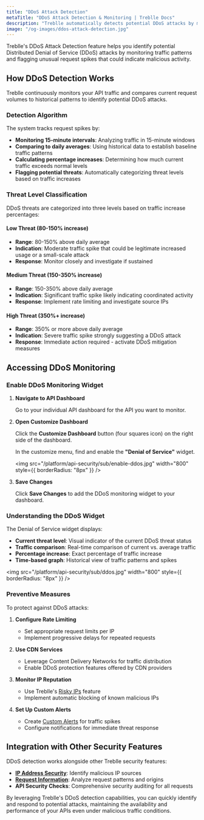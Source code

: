 ```yaml
---
title: "DDoS Attack Detection"
metaTitle: "DDoS Attack Detection & Monitoring | Treblle Docs"
description: "Treblle automatically detects potential DDoS attacks by monitoring traffic spikes and comparing them to daily averages. Learn how threat levels are calculated and how to respond to potential attacks."
image: "/og-images/ddos-attack-detection.jpg"
---
```


Treblle's DDoS Attack Detection feature helps you identify potential Distributed Denial of Service (DDoS) attacks by monitoring traffic patterns and flagging unusual request spikes that could indicate malicious activity.

## How DDoS Detection Works

Treblle continuously monitors your API traffic and compares current request volumes to historical patterns to identify potential DDoS attacks.

### Detection Algorithm

The system tracks request spikes by:
- **Monitoring 15-minute intervals**: Analyzing traffic in 15-minute windows
- **Comparing to daily averages**: Using historical data to establish baseline traffic patterns
- **Calculating percentage increases**: Determining how much current traffic exceeds normal levels
- **Flagging potential threats**: Automatically categorizing threat levels based on traffic increases

### Threat Level Classification

DDoS threats are categorized into three levels based on traffic increase percentages:

#### Low Threat (80-150% increase)
- **Range**: 80-150% above daily average
- **Indication**: Moderate traffic spike that could be legitimate increased usage or a small-scale attack
- **Response**: Monitor closely and investigate if sustained

#### Medium Threat (150-350% increase)
- **Range**: 150-350% above daily average
- **Indication**: Significant traffic spike likely indicating coordinated activity
- **Response**: Implement rate limiting and investigate source IPs

#### High Threat (350%+ increase)
- **Range**: 350% or more above daily average
- **Indication**: Severe traffic spike strongly suggesting a DDoS attack
- **Response**: Immediate action required - activate DDoS mitigation measures

## Accessing DDoS Monitoring

### Enable DDoS Monitoring Widget

1. **Navigate to API Dashboard**
   
   Go to your individual API dashboard for the API you want to monitor.

2. **Open Customize Dashboard**
   
   Click the **Customize Dashboard** button (four squares icon) on the right side of the dashboard.

    In the customize menu, find and enable the **"Denial of Service"** widget.

   <img
     src="/platform/api-security/sub/enable-ddos.jpg"
     width="800"
     style={{ borderRadius: "8px" }}
   />

3. **Save Changes**
   
   Click **Save Changes** to add the DDoS monitoring widget to your dashboard.

### Understanding the DDoS Widget

The Denial of Service widget displays:
- **Current threat level**: Visual indicator of the current DDoS threat status
- **Traffic comparison**: Real-time comparison of current vs. average traffic
- **Percentage increase**: Exact percentage of traffic increase
- **Time-based graph**: Historical view of traffic patterns and spikes

<img
  src="/platform/api-security/sub/ddos.jpg"
  width="800"
  style={{ borderRadius: "8px" }}
/>

### Preventive Measures

To protect against DDoS attacks:

1. **Configure Rate Limiting**
   - Set appropriate request limits per IP
   - Implement progressive delays for repeated requests

2. **Use CDN Services**
   - Leverage Content Delivery Networks for traffic distribution
   - Enable DDoS protection features offered by CDN providers

3. **Monitor IP Reputation**
   - Use Treblle's [Risky IPs](/treblle/api-security/ip-address/) feature
   - Implement automatic blocking of known malicious IPs

4. **Set Up Custom Alerts**
   - Create [Custom Alerts](/features/custom-alert/) for traffic spikes
   - Configure notifications for immediate threat response

## Integration with Other Security Features

DDoS detection works alongside other Treblle security features:

- **[IP Address Security](/treblle/api-security/ip-address/)**: Identify malicious IP sources
- **[Request Information](/treblle/api-security/request-information/)**: Analyze request patterns and origins
- **API Security Checks**: Comprehensive security auditing for all requests


By leveraging Treblle's DDoS detection capabilities, you can quickly identify and respond to potential attacks, maintaining the availability and performance of your APIs even under malicious traffic conditions.